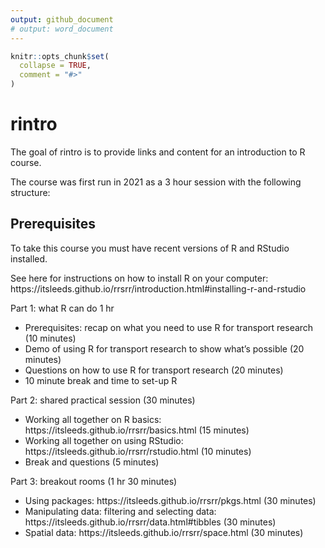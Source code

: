 ```yaml
---
output: github_document
# output: word_document
---
```


<!-- README.md is generated from README.Rmd. Please edit that file -->

```r
knitr::opts_chunk$set(
  collapse = TRUE,
  comment = "#>"
)
```

# rintro

<!-- badges: start -->
<!-- badges: end -->

The goal of rintro is to provide links and content for an introduction to R course.

The course was first run in 2021 as a 3 hour session with the following structure:

## Prerequisites

To take this course you must have recent versions of R and RStudio installed.

See here for instructions on how to install R on your computer: https://itsleeds.github.io/rrsrr/introduction.html#installing-r-and-rstudio


Part 1: what R can do 1 hr

- Prerequisites: recap on what you need to use R for transport research (10 minutes)
- Demo of using R for transport research to show what's possible (20 minutes)
- Questions on how to use R for transport research (20 minutes)
- 10 minute break and time to set-up R

Part 2: shared practical session (30 minutes)

- Working all together on R basics: https://itsleeds.github.io/rrsrr/basics.html (15 minutes)
- Working all together on using RStudio: https://itsleeds.github.io/rrsrr/rstudio.html (10 minutes)
- Break and questions (5 minutes)

Part 3: breakout rooms (1 hr 30 minutes)

- Using packages: https://itsleeds.github.io/rrsrr/pkgs.html (30 minutes)
- Manipulating data: filtering and selecting data: https://itsleeds.github.io/rrsrr/data.html#tibbles (30 minutes)
- Spatial data: https://itsleeds.github.io/rrsrr/space.html (30 minutes)



